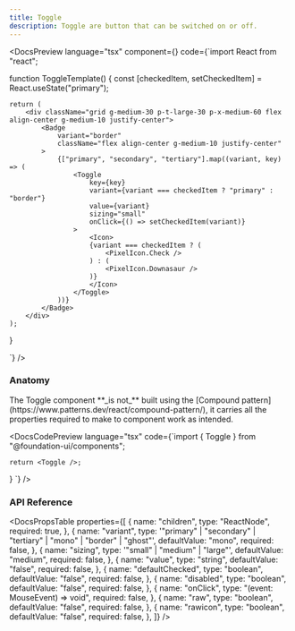 ```yaml
---
title: Toggle
description: Toggle are button that can be switched on or off.
---
```


<DocsSection>

<DocsPreview language="tsx" component={<ToggleTemplate />} code={`import React from "react";

function ToggleTemplate() {
const [checkedItem, setCheckedItem] = React.useState<string>("primary");

    return (
        <div className="grid g-medium-30 p-t-large-30 p-x-medium-60 flex align-center g-medium-10 justify-center">
            <Badge
                variant="border"
                className="flex align-center g-medium-10 justify-center"
            >
                {["primary", "secondary", "tertiary"].map((variant, key) => (
                    <Toggle
                        key={key}
                        variant={variant === checkedItem ? "primary" : "border"}
                        value={variant}
                        sizing="small"
                        onClick={() => setCheckedItem(variant)}
                    >
                        <Icon>
                        {variant === checkedItem ? (
                            <PixelIcon.Check />
                        ) : (
                            <PixelIcon.Downasaur />
                        )}
                        </Icon>
                    </Toggle>
                ))}
            </Badge>
        </div>
    );

}

`} />

</DocsSection>

<DocsSection>

### Anatomy

<DocsTextBlock className="m-b-medium-60">
  The Toggle component **_is not_** built using the [Compound
  pattern](https://www.patterns.dev/react/compound-pattern/), it carries all the
  properties required to make to component work as intended.
</DocsTextBlock>

<DocsCodePreview
  language="tsx"
  code={`import { Toggle } from "@foundation-ui/components";

    return <Toggle />;
}
`} />

</DocsSection>

### API Reference

<DocsSection className="m-y-large-10">

<DocsPropsTable
  properties={[
    {
      name: "children",
      type: "ReactNode",
      required: true,
    },
    {
      name: "variant",
      type: '"primary" | "secondary" | "tertiary" | "mono" | "border" | "ghost"',
      defaultValue: "mono",
      required: false,
    },
    {
      name: "sizing",
      type: '"small" | "medium" | "large"',
      defaultValue: "medium",
      required: false,
    },
    {
      name: "value",
      type: "string",
      defaultValue: "false",
      required: false,
    },
    {
      name: "defaultChecked",
      type: "boolean",
      defaultValue: "false",
      required: false,
    },
    {
      name: "disabled",
      type: "boolean",
      defaultValue: "false",
      required: false,
    },
    {
      name: "onClick",
      type: "(event: MouseEvent<HTMLButtonElement>) => void",
      required: false,
    },
    {
      name: "raw",
      type: "boolean",
      defaultValue: "false",
      required: false,
    },
    {
      name: "rawicon",
      type: "boolean",
      defaultValue: "false",
      required: false,
    },
  ]}
/>
</DocsSection>

<DocsFooter prev="/docs/components/tabs" next="/docs/components/toolbar" />
